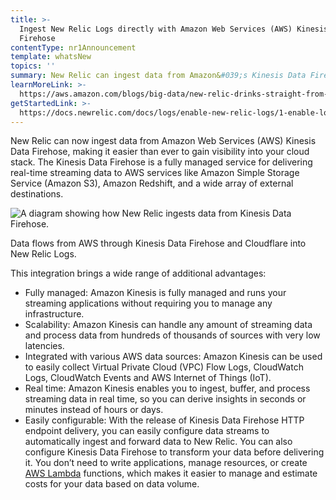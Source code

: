 ```yaml
---
title: >-
  Ingest New Relic Logs directly with Amazon Web Services (AWS) Kinesis Data
  Firehose
contentType: nr1Announcement
template: whatsNew
topics: ''
summary: New Relic can ingest data from Amazon&#039;s Kinesis Data Firehose.
learnMoreLink: >-
  https://aws.amazon.com/blogs/big-data/new-relic-drinks-straight-from-the-firehose-consuming-amazon-kinesis-data/
getStartedLink: >-
  https://docs.newrelic.com/docs/logs/enable-new-relic-logs/1-enable-logs/stream-logs-using-kinesis-data-firehose
---
```


New Relic can now ingest data from Amazon Web Services (AWS) Kinesis Data Firehose, making it easier than ever to gain visibility into your cloud stack. The Kinesis Data Firehose is a fully managed service for delivering real-time streaming data to AWS services like Amazon Simple Storage Service (Amazon S3), Amazon Redshift, and a wide array of external destinations.

![A diagram showing how New Relic ingests data from Kinesis Data Firehose.](/images/kinesis_data_firehose.png "A diagram of Kinesis Data Firehose.")

Data flows from AWS through Kinesis Data Firehose and Cloudflare into New Relic Logs.

This integration brings a wide range of additional advantages:

* Fully managed: Amazon Kinesis is fully managed and runs your streaming applications without requiring you to manage any infrastructure.
* Scalability: Amazon Kinesis can handle any amount of streaming data and process data from hundreds of thousands of sources with very low latencies.
* Integrated with various AWS data sources: Amazon Kinesis can be used to easily collect Virtual Private Cloud (VPC) Flow Logs, CloudWatch Logs, CloudWatch Events and AWS Internet of Things (IoT).
* Real time: Amazon Kinesis enables you to ingest, buffer, and process streaming data in real time, so you can derive insights in seconds or minutes instead of hours or days.
* Easily configurable: With the release of Kinesis Data Firehose HTTP endpoint delivery, you can easily configure data streams to automatically ingest and forward data to New Relic. You can also configure Kinesis Data Firehose to transform your data before delivering it. You don’t need to write applications, manage resources, or create [AWS Lambda](http://aws.amazon.com/lambda) functions, which makes it easier to manage and estimate costs for your data based on data volume.
